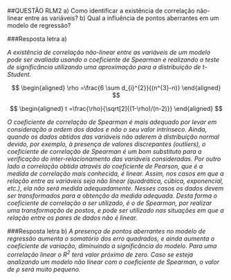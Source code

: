 ##QUESTÃO RLM2
a) Como identificar a existência de correlação não-linear entre as variáveis? 
b) Qual a influência de pontos aberrantes em um modelo de regressão?

###Resposta letra a)

*A existência de correlação não-linear entre as variáveis de um modelo pode ser avaliada usando o coeficiente de Spearman e realizando o teste de significância utilizando uma aproximação para a distribuição de t-Student.*

$$
\begin{aligned}
\rho =\frac{6 \sum d_{i}^{2}}{(n^{3}-n)}
\end{aligned}
$$

$$
\begin{aligned}
t =\frac{\rho}{\sqrt[2]{(1-\rho)/(n-2)}}
\end{aligned}
$$

*O coeficiente de correlação de Spearman é mais adequado por levar em consideração a ordem dos dados e não o seu valor intrínseco. Ainda, quando os dados obtidos das variáveis não aderem à distribuição normal devido, por exemplo, à presença de valores discrepantes (outliers), o coeficiente de correlação de Spearman é um bom substituto para a verificação do inter-relacionamento das variáveis consideradas.*
*Por outro lado a correlação obtida através do coeficiente de Pearson, que é a medida de correlação mais conhecida, é linear. Assim, nos casos em que a relação entre as variáveis seja não linear (quadrática, cúbica, exponencial, etc.), ela não será medida adequadamente. Nesses casos os dados devem ser transformados para a obtenção da medida adequada.*
*Desta forma o coeficiente de correlação a ser utilizado, é o de Spearman, por realizar uma transformação de postos, e pode ser utilizado nas situações em que a relação entre os pares de dados não é linear.*

###Resposta letra b)
*A presença de pontos aberrantes no modelo de regressão aumenta o somatório dos erro quadrados, e ainda aumenta o coeficiente de variação,  diminuindo a significância do modelo. Para uma correlação linear o $R^{2}$ terá valor próximo de zero. Caso se esteja analizando um modelo não linear com o coeficiente de Spearman, o valor de $\rho$ será muito pequeno.*

\newpage
